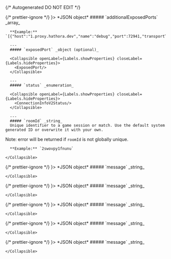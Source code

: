 {/* Autogenerated DO NOT EDIT  */}


<TabbedSection tabLabel='Status Code'>
  {/* prettier-ignore */}
  <Tab title={<StatusCode code={"201"} />}>
    *JSON object*
    <Collapsible openLabel={Labels.showProperties} closeLabel={Labels.hideProperties} defaultOpen={true}>
      ##### `additionalExposedPorts` _array_
          <br/>

      **Example:** `[{"host":"1.proxy.hathora.dev","name":"debug","port":72941,"transportType":"tcp"}]`
        
      ---
      ##### `exposedPort` _object (optional)_

      <Collapsible openLabel={Labels.showProperties} closeLabel={Labels.hideProperties}>
        <ExposedPort/>
      </Collapsible>
        
      ---
      ##### `status` _enumeration_

      <Collapsible openLabel={Labels.showProperties} closeLabel={Labels.hideProperties}>
        <ConnectionInfoV2Status/>
      </Collapsible>
        
      ---
      ##### `roomId` _string_
      Unique identifier to a game session or match. Use the default system generated ID or overwrite it with your own.
Note: error will be returned if `roomId` is not globally unique.
          <br/>

      **Example:** `2swovpy1fnunu`
        
    </Collapsible>
  </Tab>
  {/* prettier-ignore */}
  <Tab title={<StatusCode code={"400"} />}>
    *JSON object*
    <Collapsible openLabel={Labels.showProperties} closeLabel={Labels.hideProperties} defaultOpen={true}>
      ##### `message` _string_
          
        
    </Collapsible>
  </Tab>
  {/* prettier-ignore */}
  <Tab title={<StatusCode code={"402"} />}>
    *JSON object*
    <Collapsible openLabel={Labels.showProperties} closeLabel={Labels.hideProperties} defaultOpen={true}>
      ##### `message` _string_
          
        
    </Collapsible>
  </Tab>
  {/* prettier-ignore */}
  <Tab title={<StatusCode code={"403"} />}>
    *JSON object*
    <Collapsible openLabel={Labels.showProperties} closeLabel={Labels.hideProperties} defaultOpen={true}>
      ##### `message` _string_
          
        
    </Collapsible>
  </Tab>
  {/* prettier-ignore */}
  <Tab title={<StatusCode code={"404"} />}>
    *JSON object*
    <Collapsible openLabel={Labels.showProperties} closeLabel={Labels.hideProperties} defaultOpen={true}>
      ##### `message` _string_
          
        
    </Collapsible>
  </Tab>
  {/* prettier-ignore */}
  <Tab title={<StatusCode code={"500"} />}>
    *JSON object*
    <Collapsible openLabel={Labels.showProperties} closeLabel={Labels.hideProperties} defaultOpen={true}>
      ##### `message` _string_
          
        
    </Collapsible>
  </Tab>
</TabbedSection>
